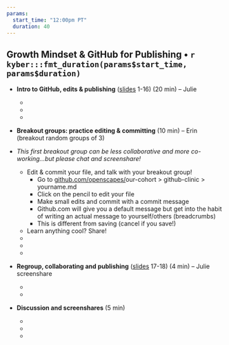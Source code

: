 ```yaml
---
params:
  start_time: "12:00pm PT"
  duration: 40
---
```


## Growth Mindset & GitHub for Publishing • `r kyber:::fmt_duration(params$start_time, params$duration)`

* **Intro to GitHub, edits & publishing** ([slides](https://docs.google.com/presentation/d/1PzGAbEpNhT6CDPe1DCHf5-eVAjy-2R2D3VMHz7dY774/edit?usp=sharing) 1-16) (20 min) – Julie
  -  ‎
  -
  - 
* **Breakout groups: practice editing & committing** (10 min) –  Erin (breakout random groups of 3)
* *This first breakout group can be less collaborative and more co-working...but please chat and screenshare!*

  - Edit & commit your file, and talk with your breakout group!
    - Go to [github.com/openscapes/](https://github.com/openscapes/demo)our-cohort > github-clinic > yourname.md
    - Click on the pencil to edit your file
    - Make small edits and commit with a commit message
    - Github.com will give you a default message but get into the habit of writing an actual message to yourself/others (breadcrumbs)
    - This is different from saving (cancel if you save!)
  - Learn anything cool? Share!  
  - ‎
  -
  -
* **Regroup, collaborating and publishing** ([slides](https://docs.google.com/presentation/d/1PzGAbEpNhT6CDPe1DCHf5-eVAjy-2R2D3VMHz7dY774/edit?usp=sharing) 17-18) (4 min) – Julie screenshare
  - ‎
  -
* **Discussion and screenshares** (5 min)
  - ‎
  -
  -